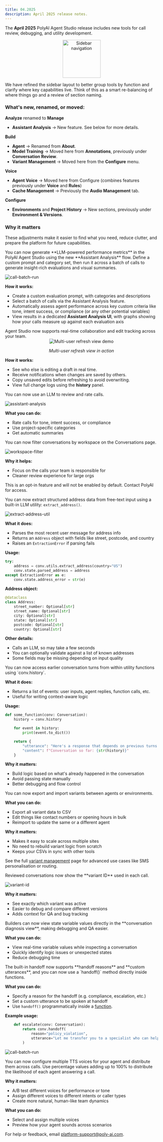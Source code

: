 ```yaml
---
title: 04.2025
description: April 2025 release notes.
---
```


The **April 2025** PolyAI Agent Studio release includes new tools for call review, debugging, and utility development.

<AccordionGroup>

<Accordion title="Information architecture updates" icon="bars">

<div align="center">
  <img src="/images/release-notes/2504/sidebar.png" alt="Sidebar navigation" width="125"/>
</div>

We have refined the sidebar layout to better group tools by function and clarify where key capabilities live. Think of this as a smart re-balancing of where things go and a review of section naming.

### What's new, renamed, or moved:

**Analyze** renamed to **Manage**
- **Assistant Analysis** → New feature. See below for more details.

**Build**
- **Agent** → Renamed from **About**.
- **Model Training** → Moved here from **Annotations**, previously under **Conversation Review**.
- **Variant Management** → Moved here from the **Configure** menu.

**Voice**
- **Agent Voice** → Moved here from Configure (combines features previously under **Voice** and **Rules**)
- **Cache Management** → Previously the **Audio Management** tab.

**Configure**
- **Environments** and **Project History** → New sections, previously under **Environment & Versions**.

### Why it matters
These adjustments make it easier to find what you need, reduce clutter, and prepare the platform for future capabilities.

</Accordion>

<Accordion title="Metrics" icon="circle-three-quarters">
You can now generate **LLM-powered performance metrics** in the PolyAI Agent Studio using the new **Assistant Analysis** flow. Define a custom prompt and category set, then run it across a batch of calls to generate insight-rich evaluations and visual summaries.

![call-batch-run](/images/release-notes/2504/call-batch-run.png)

**How it works:**

- Create a custom evaluation prompt, with categories and descriptions
- Select a batch of calls via the Assistant Analysis feature.
- Automatically assess agent performance across key custom criteria like tone, intent success, or compliance (or any other potential variables)
- View results in a dedicated **Assistant Analysis UI**, with graphs showing how your calls measure up against each evaluation axis

</Accordion>

<Accordion title="Live collaboration and edit history" icon="users">
Agent Studio now supports real-time collaboration and edit tracking across your team.

<div align="center">
  <img src="https://res.cloudinary.com/dtdd8khwd/image/upload/v1742990655/multi_user-refresh_view-2025-03-20_ba6e4w.gif" alt="Multi-user refresh view demo" />
  <p><em>Multi-user refresh view in action</em></p>
</div>

**How it works:**
- See who else is editing a draft in real time.
- Receive notifications when changes are saved by others.
- Copy unsaved edits before refreshing to avoid overwriting.
- View full change logs using the **history** panel.

</Accordion>

<Accordion title="Call categorization" icon="list-check">
You can now use an LLM to review and rate calls.

![assistant-analysis](/images/release-notes/2504/call-categorization.png)

**What you can do:**
- Rate calls for tone, intent success, or compliance
- Use project-specific categories
- Get automatic summaries

</Accordion>

<Accordion title="Workspace filter in Conversations" icon="window-restore">
You can now filter conversations by workspace on the Conversations page.

![workspace-filter](/images/release-notes/2504/version-filter.png)

**Why it helps:**
- Focus on the calls your team is responsible for
- Cleaner review experience for large orgs

</Accordion>

<Accordion title="Utility function – utils.extract_address" icon="address-book">
<Note>This is an opt-in feature and will not be enabled by default. Contact PolyAI for access.</Note>

You can now extract structured address data from free-text input using a built-in LLM utility: `extract_address()`.

![extract-address-util](/images/release-notes/2504/address-util.png)

**What it does:**
- Parses the most recent user message for address info
- Returns an `Address` object with fields like street, postcode, and country
- Raises an `ExtractionError` if parsing fails

**Usage:**
```python
try:
    address = conv.utils.extract_address(country="US")
    conv.state.parsed_address = address
except ExtractionError as e:
    conv.state.address_error = str(e)
```

**Address object:**
```python
@dataclass
class Address:
    street_number: Optional[str]
    street_name: Optional[str]
    city: Optional[str]
    state: Optional[str]
    postcode: Optional[str]
    country: Optional[str]
```

**Other details:**
- Calls an LLM, so may take a few seconds
- You can optionally validate against a list of known addresses
- Some fields may be missing depending on input quality

</Accordion>

<Accordion title="Conversation history access – conv.history" icon="book-open">
You can now access earlier conversation turns from within utility functions using `conv.history`.

**What it does:**
- Returns a list of events: user inputs, agent replies, function calls, etc.
- Useful for writing context-aware logic

**Usage:**
```python
def some_function(conv: Conversation):
    history = conv.history

    for event in history:
        print(event.to_dict())

    return {
        "utterance": "Here's a response that depends on previous turns.",
        "content": f"Conversation so far: {str(history)}"
    }
```

**Why it matters:**
- Build logic based on what's already happened in the conversation
- Avoid passing state manually
- Better debugging and flow control

</Accordion>

<Accordion title="Import and export variants" icon="arrow-right-arrow-left">
You can now export and import variants between agents or environments.

**What you can do:**
- Export all variant data to CSV
- Edit things like contact numbers or opening hours in bulk
- Reimport to update the same or a different agent

**Why it matters:**
- Makes it easy to scale across multiple sites
- No need to rebuild variant logic from scratch
- Keeps your CSVs in sync with other tools

<Tip>See the full [variant management](/variant-management/introduction) page for advanced use cases like SMS personalisation or routing.</Tip>
</Accordion>

<Accordion title="Variant ID added to conversations" icon="fingerprint">
Reviewed conversations now show the **variant ID** used in each call.

![variant-id](/images/release-notes/2504/call-variant.png)

**Why it matters:**
- See exactly which variant was active
- Easier to debug and compare different versions
- Adds context for QA and bug tracking

</Accordion>

<Accordion title="Variable status in debugging mode" icon="bug">
Builders can now view state variable values directly in the **conversation diagnosis view**, making debugging and QA easier.

**What you can do:**
- View real-time variable values while inspecting a conversation
- Quickly identify logic issues or unexpected states
- Reduce debugging time

</Accordion>

<Accordion title="Builtin handoff improvements" icon="phone-intercom">
The built-in handoff now supports **handoff reasons** and **custom utterances**, and you can now use a `handoff()` method directly inside functions.

**What you can do:**
- Specify a reason for the handoff (e.g. compliance, escalation, etc.)
- Set a custom utterance to be spoken at handoff
- Use `handoff()` programmatically inside a [function](/function/introduction).

**Example usage:**

```python
    def escalate(conv: Conversation):
        return conv.handoff(
            reason="policy_violation",
            utterance="Let me transfer you to a specialist who can help."
        )
```

</Accordion>

<Accordion title="Multi-voice agents" icon="people">

![call-batch-run](/images/release-notes/2504/multi-voice.png)

You can now configure multiple TTS voices for your agent and distribute them across calls. Use percentage values adding up to 100% to distribute the likelihood of each agent answering a call.

**Why it matters:**
- A/B test different voices for performance or tone
- Assign different voices to different intents or caller types
- Create more natural, human-like team dynamics

**What you can do:**
- Select and assign multiple voices
- Preview how your agent sounds across scenarios

</Accordion>

</AccordionGroup>

For help or feedback, email [platform-support@poly-ai.com](mailto:platform-support@poly-ai.com).